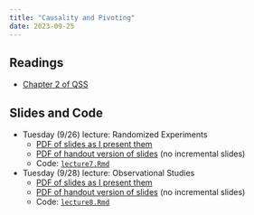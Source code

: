 ```yaml
---
title: "Causality and Pivoting"
date: 2023-09-25
---
```



## Readings 

- [Chapter 2 of QSS](https://press.princeton.edu/books/hardcover/9780691222271/quantitative-social-science)


## Slides and Code

- Tuesday (9/26) lecture: Randomized Experiments
  - [PDF of slides as I present them](/slides/07_rand_exp.pdf)
  - [PDF of handout version of slides](/slides/07_rand_exp_handout.pdf) (no incremental slides)
  - Code: [`lecture7.Rmd`](/files/code/lecture7.Rmd)

- Tuesday (9/28) lecture: Observational Studies
  - [PDF of slides as I present them](/slides/08_obs_studies.pdf)
  - [PDF of handout version of slides](/slides/08_obs_studies_handout.pdf) (no incremental slides)
  - Code: [`lecture8.Rmd`](/files/code/lecture8.Rmd)
  
